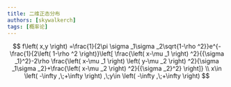```yaml
---
title: 二维正态分布
authors: [skywalkerch]
tags: [概率论]
---
```


$$
f\left( x,y \right) =\frac{1}{2\pi \sigma _1\sigma _2\sqrt{1-\rho ^2}}e^{-\frac{1}{2\left( 1-\rho ^2 \right)}\left[ \frac{\left( x-\mu _1 \right) ^2}{{\sigma _1}^2}-2\rho \frac{\left( x-\mu _1 \right) \left( y-\mu _2 \right) ^2}{\sigma _1\sigma _2}+\frac{\left( x-\mu _2 \right) ^2}{{\sigma _2}^2} \right]}
\\
x\in \left( -\infty ,\;+\infty \right) ,\;y\in \left( -\infty ,\;+\infty \right) 
$$
